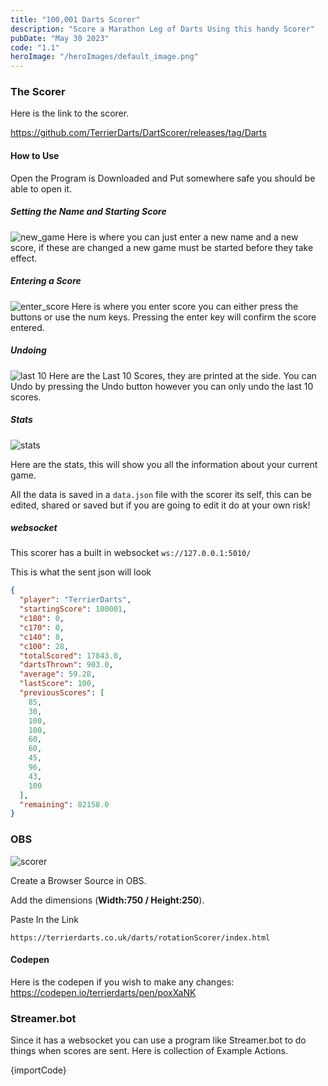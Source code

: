 ```yaml
---
title: "100,001 Darts Scorer"
description: "Score a Marathon Leg of Darts Using this handy Scorer"
pubDate: "May 30 2023"
code: "1.1"
heroImage: "/heroImages/default_image.png"
---
```


### The Scorer

Here is the link to the scorer.

https://github.com/TerrierDarts/DartScorer/releases/tag/Darts

#### How to Use

Open the Program is Downloaded and Put somewhere safe you should be able to open it.

##### Setting the Name and Starting Score
![new_game](/darts/new_game.png)
Here is where you can just enter a new name and a new score, if these are changed a new game must be started before they take effect.

##### Entering a Score
![enter_score](/darts/enter_score.png)
Here is where you enter score you can either press the buttons or use the num keys. Pressing the enter key will confirm the score entered.

##### Undoing
![last 10](/darts/last_10_scores.png)
Here are the Last 10 Scores, they are printed at the side. You can Undo by pressing the Undo button however you can only undo the last 10 scores.

##### Stats
![stats](/darts/stats.png)

Here are the stats, this will show you all the information about your current game.

All the data is saved in a `data.json` file with the scorer its self, this can be edited, shared or saved but if you are going to edit it do at your own risk!

##### websocket

This scorer has a built in websocket `ws://127.0.0.1:5010/` 

This is what the sent json will look 

```json
{
  "player": "TerrierDarts",
  "startingScore": 100001,
  "c180": 0,
  "c170": 0,
  "c140": 8,
  "c100": 28,
  "totalScored": 17843.0,
  "dartsThrown": 903.0,
  "average": 59.28,
  "lastScore": 100,
  "previousScores": [
    85,
    30,
    100,
    100,
    60,
    60,
    45,
    96,
    43,
    100
  ],
  "remaining": 82158.0
}
```


### OBS


![scorer](/darts/rotation_scorer.png)

Create a Browser Source in OBS.

Add the dimensions (**Width:750 / Height:250**).

Paste In the Link

```
https://terrierdarts.co.uk/darts/rotationScorer/index.html
```

#### Codepen
Here is the codepen if you wish to make any changes: https://codepen.io/terrierdarts/pen/poxXaNK



### Streamer.bot

Since it has a websocket you can use a program like Streamer.bot to do things when scores are sent.
Here is collection of Example Actions.

<CopyButton>
{importCode}
</CopyButton>


